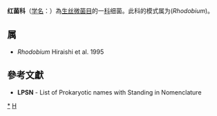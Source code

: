 {{Automatic taxobox
| taxon = Rhodobiaceae
| authority = Garrity et al. 2006
| type genus = 红菌科<br>Rhodobium
| type genus authority = Hiraishi et al. 1995
}}
'''红菌科'''（[[学名|学名]]：{{lang|la|''Rhodobiaceae''}}）為[[生丝微菌目|生丝微菌目]]的一[[科|科]]细菌。此科的模式属为(''Rhodobium'')。

==属==
* ''Rhodobium'' Hiraishi et al. 1995

==參考文獻==
{{reflist}}
* '''LPSN''' - List of Prokaryotic names with Standing in Nomenclature

{{taxonbar}}

[[Category:_红菌科|*]]
[[Category:2006年描述的分类群|H]]